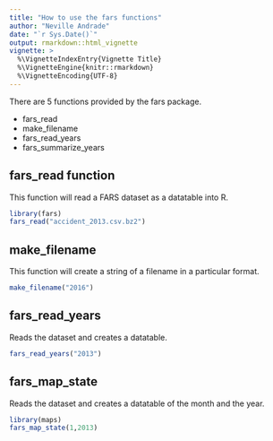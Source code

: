 ```yaml
---
title: "How to use the fars functions"
author: "Neville Andrade"
date: "`r Sys.Date()`"
output: rmarkdown::html_vignette
vignette: >
  %\VignetteIndexEntry{Vignette Title}
  %\VignetteEngine{knitr::rmarkdown}
  %\VignetteEncoding{UTF-8}
---
```


There are 5 functions provided by the fars package.

- fars_read
- make_filename
- fars_read_years
- fars_summarize_years


## fars_read function

This function will read a FARS dataset as a datatable into R.

```r
library(fars)
fars_read("accident_2013.csv.bz2")
```



## make_filename

This function will create a string of a filename in a particular format.

```r
make_filename("2016")
```


## fars_read_years

Reads the dataset and creates a datatable.

```r

fars_read_years("2013")

```


## fars_map_state

Reads the dataset and creates a datatable of the month and the year.

```r
library(maps)
fars_map_state(1,2013)
```

